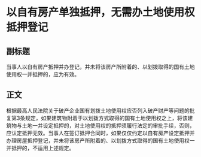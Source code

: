 # 以自有房产单独抵押，无需办土地使用权抵押登记
## 副标题
当事人以自有房产抵押并办登记，并未将该房产所附着的、以划拨取得的国有土地使用权一并抵押的，应为有效。
## 正文
根据最高人民法院关于破产企业国有划拨土地使用权应否列入破产财产等问题的批复第3条规定，如果建筑物附着于以划拨方式取得的国有土地使用权之上，将该建筑物与土地一并设定抵押的，对土地使用权的抵押须履行法定的审批手续，否则，应认定抵押无效。当事人在签订抵押合同时，如果仅仅约定以自有房产设定抵押并办理房屋抵押登记，并未将该房产所附着的、以划拨方式取得的国有土地使用权一并抵押的，不适用上述规定。